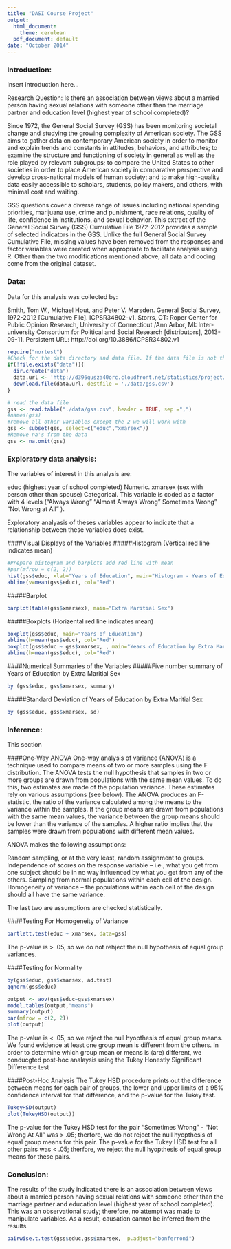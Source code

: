 ```yaml
---
title: "DASI Course Project"
output:
  html_document:
    theme: cerulean
  pdf_document: default
date: "October 2014"
---
```


### Introduction:

Insert introduction here...

Research Question: Is there an association between views about a married person having sexual relations with someone other than the marriage partner and education level (highest year of school completed)?

Since 1972, the General Social Survey (GSS) has been monitoring societal change and studying the growing complexity of American society. The GSS aims to gather data on contemporary American society in order to monitor and explain trends and constants in attitudes, behaviors, and attributes; to examine the structure and functioning of society in general as well as the role played by relevant subgroups; to compare the United States to other societies in order to place American society in comparative perspective and develop cross-national models of human society; and to make high-quality data easily accessible to scholars, students, policy makers, and others, with minimal cost and waiting.

GSS questions cover a diverse range of issues including national spending priorities, marijuana use, crime and punishment, race relations, quality of life, confidence in institutions, and sexual behavior.  This extract of the General Social Survey (GSS) Cumulative File 1972-2012 provides a sample of selected indicators in the GSS. Unlike the full General Social Survey Cumulative File, missing values have been removed from the responses and factor variables were created when appropriate to facilitate analysis using R. Other than the two modifications mentioned above, all data and coding come from the original dataset. 

### Data:

Data for this analysis was collected by:

Smith, Tom W., Michael Hout, and Peter V. Marsden. General Social Survey, 1972-2012 [Cumulative File]. ICPSR34802-v1. Storrs, CT: Roper Center for Public Opinion Research, University of Connecticut /Ann Arbor, MI: Inter-university Consortium for Political and Social Research [distributors], 2013-09-11. Persistent URL: http://doi.org/10.3886/ICPSR34802.v1 

```r
require("nortest")
#Check for the data directory and data file. If the data file is not there, download it.
if(!file.exists("data")){
  dir.create("data")
  data.url <- 'http://d396qusza40orc.cloudfront.net/statistics/project/gss.csv'
  download.file(data.url, destfile = './data/gss.csv') 
}

# read the data file
gss <- read.table("./data/gss.csv", header = TRUE, sep =",")
#names(gss)
#remove all other variables except the 2 we will work with
gss <- subset(gss, select=c("educ","xmarsex"))
#Remove na's from the data
gss <- na.omit(gss)
```

### Exploratory data analysis:
The variables of interest in this analysis are:

educ (highest year of school completed)  Numeric.
xmarsex (sex with person other than spouse) Categorical.  This variable is coded as a factor with 4 levels ("Always Wrong" "Almost Always Wrong" Sometimes Wrong" "Not Wrong at All" ).

Exploratory analyasis of theses variables appear to indicate that a relationship between these variables does exist.

####Visual Displays of the Variables
#####Histogram (Vertical red line indicates mean)
```r
#Prepare histogram and barplots add red line with mean
#par(mfrow = c(2, 2))
hist(gss$educ, xlab="Years of Education", main="Histogram - Years of Education")
abline(v=mean(gss$educ), col="Red")
```

#####Barplot
```r
barplot(table(gss$xmarsex), main="Extra Maritial Sex")
```

#####Boxplots (Horizental red line indicates mean)
```r
boxplot(gss$educ, main="Years of Education")
abline(h=mean(gss$educ), col="Red")
boxplot(gss$educ ~ gss$xmarsex, , main="Years of Education by Extra Maritial Sex")
abline(h=mean(gss$educ), col="Red")
```

####Numerical Summaries of the Variables
#####Five number summary of Years of Education by Extra Maritial Sex
```r
by (gss$educ, gss$xmarsex, summary)
```

#####Standard Deviation of Years of Education by Extra Maritial Sex
```r
by (gss$educ, gss$xmarsex, sd)
```

### Inference:
This section

####One-Way ANOVA
One-way analysis of variance (ANOVA) is a technique used to compare means of two or more samples using the F distribution. The ANOVA tests the null hypothesis that samples in two or more groups are drawn from populations with the same mean values. To do this, two estimates are made of the population variance. These estimates rely on various assumptions (see below). The ANOVA produces an F-statistic, the ratio of the variance calculated among the means to the variance within the samples. If the group means are drawn from populations with the same mean values, the variance between the group means should be lower than the variance of the samples. A higher ratio implies that the samples were drawn from populations with different mean values.

ANOVA makes the following assumptions:

Random sampling, or at the very least, random assignment to groups.
Independence of scores on the response variable -- i.e., what you get from one subject should be in no way influenced by what you get from any of the others.
Sampling from normal populations within each cell of the design.
Homogeneity of variance -- the populations within each cell of the design should all have the same variance.

The last two are assumptions are checked statistically.

####Testing For Homogeneity of Variance
```r
bartlett.test(educ ~ xmarsex, data=gss)
```
The p-value is > .05, so we do not rehject the null hypothesis of equal group variances.

####Testing for Normality
```r
by(gss$educ, gss$xmarsex, ad.test)
qqnorm(gss$educ)

```

```r
output <- aov(gss$educ~gss$xmarsex)
model.tables(output,"means")
summary(output)
par(mfrow = c(2, 2))
plot(output)
```

The p-value is < .05, so we reject the null hyopthesis of equal group means. We found evidence at least one group mean is different from the others.  In order to determine which group mean or means is (are) different, we conducgted post-hoc analaysis using the Tukey Honestly Significant Difference test 

####Post-Hoc Analysis
The Tukey HSD procedure prints out the difference between means for each pair of groups, the lower and upper limits of a 95% confidence interval for that difference, and the p-value for the Tukey test.
```r
TukeyHSD(output)
plot(TukeyHSD(output))
```

The p-value for the Tukey HSD test for the pair "Sometimes Wrong" - "Not Wrong At All"  was > .05; therfore, we do not reject the null hyopthesis of equal group means for this pair. The p-value for the Tukey HSD test for all other pairs was < .05; therfore, we  reject the null hyopthesis of equal group means for these pairs.


### Conclusion:
The results of the study indicated there is an association between views about a married person having sexual relations with someone other than the marriage partner and education level (highest year of school completed).  This was an observational study; therefore, no attempt was made to manipulate variables. As a result, causation cannot be inferred from the results. 
```r
pairwise.t.test(gss$educ,gss$xmarsex,  p.adjust="bonferroni")
```